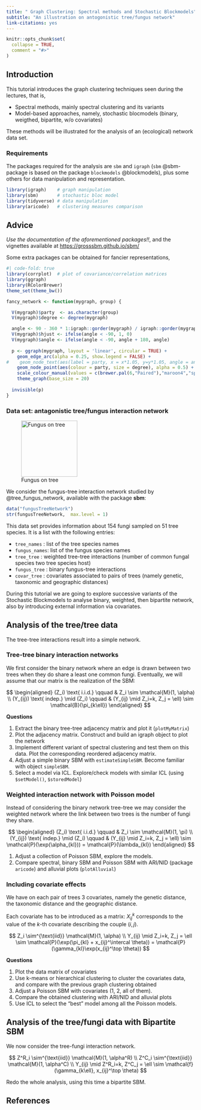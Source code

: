 ```yaml
---
title: " Graph Clustering: Spectral methods and Stochastic Blockmodels"
subtitle: "An illustration on antogonistic tree/fungus network"
link-citations: yes
---
```


```r
knitr::opts_chunk$set(
  collapse = TRUE,
  comment = "#>"
)
```

##  Introduction

This tutorial introduces the graph clustering techniques seen during the lectures, that is,

- Spectral methods, mainly spectral clustering and its variants
- Model-based approaches, namely, stochastic blocmodels (binary, weigthed, bipartite, w/o covariates)

These methods will be illustrated for the analysis of an (ecological) network data set.

###  Requirements

The packages required for the analysis are `sbm` and `igraph` (`sbm` @sbm-package is based on the package `blockmodels` @blockmodels), plus some others for data manipulation and representation. 

```r
library(igraph)    # graph manipulation
library(sbm)       # stochastic bloc model
library(tidyverse) # data manipulation
library(aricode)   # clustering measures comparison
```

::: {.callout-info}
## Advice

*Use the documentation of the aforementioned packages!!*, and the vignettes available at [https://grosssbm.github.io/sbm/](https://grosssbm.github.io/sbm/)

:::

Some extra packages can be obtained for fancier representations, 

```r
#| code-fold: true
library(corrplot)  # plot of covariance/correlation matrices
library(ggraph)
library(RColorBrewer)
theme_set(theme_bw())

fancy_network <- function(mygraph, group) {

  V(mygraph)$party  <- as.character(group)
  V(mygraph)$degree <- degree(mygraph)

  angle <- 90 - 360 * 1:igraph::gorder(mygraph) / igraph::gorder(mygraph)
  V(mygraph)$hjust <- ifelse(angle < -90, 1, 0)
  V(mygraph)$angle <- ifelse(angle < -90, angle + 180, angle)
  
  p <- ggraph(mygraph, layout = 'linear', circular = TRUE) + 
    geom_edge_arc(alpha = 0.25, show.legend = FALSE) +
#    geom_node_text(aes(label = party, x = x*1.05, y=y*1.05, angle = angle, hjust = hjust), size = 3) +
    geom_node_point(aes(colour = party, size = degree), alpha = 0.5) +
    scale_colour_manual(values = c(brewer.pal(6,"Paired"),"maroon4","springgreen", "tan4","plum","brown4","burlywood",brewer.pal(8, "Dark2"), "navy")) +
    theme_graph(base_size = 20)
  
  invisible(p)
}
```
 

### Data set: antagonistic tree/fungus interaction network

![Fungus on tree](Tree-Fungus.jpg){width=150px} 

We consider the fungus-tree interaction network studied by @tree_fungus_network, available with the package **sbm**:

```r
data("fungusTreeNetwork")
str(fungusTreeNetwork,  max.level = 1)
```

This data set provides information about $154$ fungi sampled on $51$ tree species. It is a list with the following entries:

- `tree_names` : list of the tree species names
- `fungus_names`: list of the fungus species names
- `tree_tree` : weighted tree-tree interactions (number of common fungal species two tree species host)
- `fungus_tree` : binary fungus-tree interactions
- `covar_tree` : covariates associated to pairs of trees (namely genetic, taxonomic and geographic distances)

During this tutorial we are going to explore successive variants of the Stochastic Blockmodels to analyse binary, weighted, then bipartite network, also by introducing external information via covariates.

## Analysis of the tree/tree data

The tree-tree interactions result into a simple network.

### Tree-tree binary interaction networks

We first consider the binary network where an edge is drawn between two trees when they do share a least one common fungi. Eventually, we will assume that our matrix is the realization of the SBM: 

$$
\begin{aligned}
 (Z_i) \text{ i.i.d.} \qquad & Z_i \sim \mathcal{M}(1, \alpha) \\
 (Y_{ij}) \text{ indep.} \mid (Z_i) \qquad & (Y_{ij} \mid Z_i=k, Z_j = \ell) \sim \mathcal{B}(\pi_{k\ell})
\end{aligned}
$$

**Questions**

1. Extract the binary tree-tree adjacency matrix and plot it (`plotMyMatrix`)
2. Plot the adjacency matrix. Construct and build an igraph object to plot the network 
3. Implement different variant of spectral clustering and test them on this data. Plot the corresponding reordered adjacency matrix.
4. Adjust a simple binary SBM with `estimateSimpleSBM`. Become familiar with object `simpleSBM`.
5. Select a model via ICL. Explore/check models with similar ICL (using `$setModel()`, `$storedModel`)

### Weighted interaction network with Poisson model

Instead of considering the binary network tree-tree we may consider the weighted network where the link between two trees is the number of fungi they share.

$$
\begin{aligned}
 (Z_i) \text{ i.i.d.} \qquad & Z_i \sim \mathcal{M}(1, \pi) \\
 (Y_{ij}) \text{ indep.} \mid (Z_i) \qquad & (Y_{ij} \mid Z_i=k, Z_j = \ell) \sim \mathcal{P}(\exp(\alpha_{kl})) = \mathcal{P}(\lambda_{kl})
\end{aligned}
$$

1. Adjust a collection of Poisson SBM, explore the models.
2. Compare spectral, binary SBM and Poisson SBM with ARI/NID (package `aricode`) and alluvial plots (`plotAlluvial`)

### Including covariate effects

We have on each pair of trees 3 covariates, namely the genetic distance, the taxonomic
distance and the geographic distance.

Each covariate has to be introduced as a  matrix: $X^k_{ij}$ corresponds to the value of the $k$-th covariate describing the couple $(i,j)$.

$$
Z_i \sim^{\text{iid}} \mathcal{M}(1, \alpha) \\
Y_{ij} \mid Z_i=k, Z_j = \ell \sim \mathcal{P}(\exp(\pi_{kl} + x_{ij}^\intercal \theta)) = \mathcal{P}(\gamma_{kl}\exp(x_{ij}^\top \theta))
$$

**Questions**

1. Plot the data matrix of covariates
2. Use k-means or hierarchical clustering to cluster the covariates data, and compare with the previous graph clustering obtained
3. Adjust a Poisson SBM with covariates (1, 2, all of them).
4. Compare the obtained clustering with ARI/NID and alluvial plots
5. Use ICL to select the "best" model among all the Poisson models.

## Analysis of the tree/fungi data with Bipartite SBM

We now consider the tree-fungi interaction network.

$$
Z^R_i \sim^{\text{iid}} \mathcal{M}(1, \alpha^R) \\
Z^C_i \sim^{\text{iid}} \mathcal{M}(1, \alpha^C) \\
Y_{ij} \mid Z^R_i=k, Z^C_j = \ell \sim \mathcal{f}(\gamma_{k\ell}, x_{ij}^\top \theta)
$$

Redo the whole analysis, using this time a bipartite SBM.

## References

